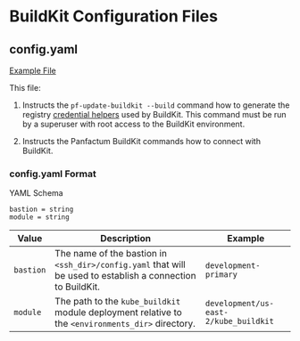 # BuildKit Configuration Files

## config.yaml

[Example File](https://github.com/Panfactum/stack/tree/__PANFACTUM_VERSION_MAIN__/packages/reference/.buildkit/config.yaml)

This file:

1. Instructs the `pf-update-buildkit --build` command how to generate the registry [credential helpers](https://github.com/docker/docker-credential-helpers) used by BuildKit.
   This command must be run by a superuser with root access to the BuildKit environment.

2. Instructs the Panfactum BuildKit commands how to connect with BuildKit.

### config.yaml Format

YAML Schema

```hcl
bastion = string
module = string
```

| Value     | Description                                                                                                 | Example                               |
| --------- | ----------------------------------------------------------------------------------------------------------- | ------------------------------------- |
| `bastion` | The name of the bastion in `<ssh_dir>/config.yaml` that will be used to establish a connection to BuildKit. | `development-primary`                 |
| `module`  | The path to the `kube_buildkit` module deployment relative to the `<environments_dir>` directory.           | `development/us-east-2/kube_buildkit` |
